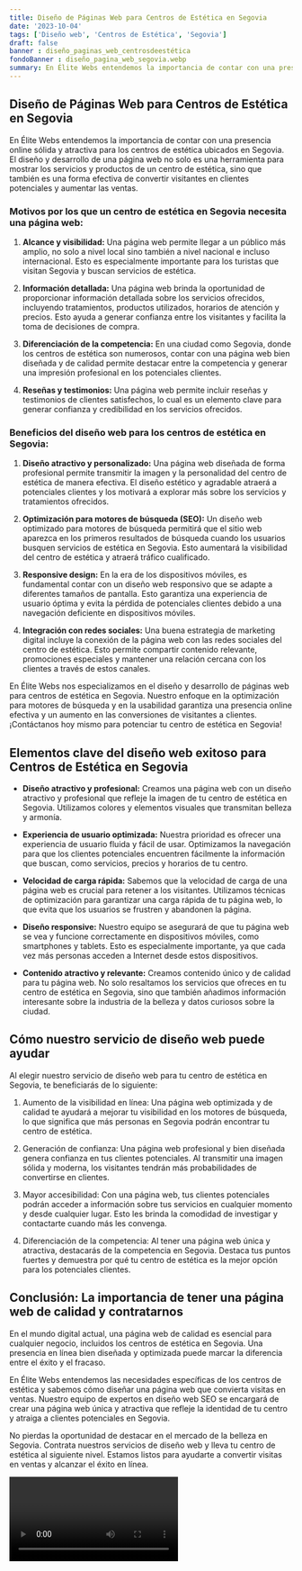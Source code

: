 ```yaml
---
title: Diseño de Páginas Web para Centros de Estética en Segovia
date: '2023-10-04'
tags: ['Diseño web', 'Centros de Estética', 'Segovia']
draft: false
banner : diseño_paginas_web_centrosdeestética
fondoBanner : diseño_pagina_web_segovia.webp
summary: En Élite Webs entendemos la importancia de contar con una presencia online sólida y atractiva para los centros de estética ubicados en Segovia. El diseño y desarrollo de una página web no solo es una herramienta para mostrar los servicios y productos de un centro de estética, sino que también es una forma efectiva de convertir visitantes en clientes potenciales y aumentar las ventas.
---
```


## Diseño de Páginas Web para Centros de Estética en Segovia

En Élite Webs entendemos la importancia de contar con una presencia online sólida y atractiva para los centros de estética ubicados en Segovia. El diseño y desarrollo de una página web no solo es una herramienta para mostrar los servicios y productos de un centro de estética, sino que también es una forma efectiva de convertir visitantes en clientes potenciales y aumentar las ventas.

### Motivos por los que un centro de estética en Segovia necesita una página web:

1. **Alcance y visibilidad:** Una página web permite llegar a un público más amplio, no solo a nivel local sino también a nivel nacional e incluso internacional. Esto es especialmente importante para los turistas que visitan Segovia y buscan servicios de estética.

2. **Información detallada:** Una página web brinda la oportunidad de proporcionar información detallada sobre los servicios ofrecidos, incluyendo tratamientos, productos utilizados, horarios de atención y precios. Esto ayuda a generar confianza entre los visitantes y facilita la toma de decisiones de compra.

3. **Diferenciación de la competencia:** En una ciudad como Segovia, donde los centros de estética son numerosos, contar con una página web bien diseñada y de calidad permite destacar entre la competencia y generar una impresión profesional en los potenciales clientes.

4. **Reseñas y testimonios:** Una página web permite incluir reseñas y testimonios de clientes satisfechos, lo cual es un elemento clave para generar confianza y credibilidad en los servicios ofrecidos.

### Beneficios del diseño web para los centros de estética en Segovia:

1. **Diseño atractivo y personalizado:** Una página web diseñada de forma profesional permite transmitir la imagen y la personalidad del centro de estética de manera efectiva. El diseño estético y agradable atraerá a potenciales clientes y los motivará a explorar más sobre los servicios y tratamientos ofrecidos.

2. **Optimización para motores de búsqueda (SEO):** Un diseño web optimizado para motores de búsqueda permitirá que el sitio web aparezca en los primeros resultados de búsqueda cuando los usuarios busquen servicios de estética en Segovia. Esto aumentará la visibilidad del centro de estética y atraerá tráfico cualificado.

3. **Responsive design:** En la era de los dispositivos móviles, es fundamental contar con un diseño web responsivo que se adapte a diferentes tamaños de pantalla. Esto garantiza una experiencia de usuario óptima y evita la pérdida de potenciales clientes debido a una navegación deficiente en dispositivos móviles.

4. **Integración con redes sociales:** Una buena estrategia de marketing digital incluye la conexión de la página web con las redes sociales del centro de estética. Esto permite compartir contenido relevante, promociones especiales y mantener una relación cercana con los clientes a través de estos canales.

En Élite Webs nos especializamos en el diseño y desarrollo de páginas web para centros de estética en Segovia. Nuestro enfoque en la optimización para motores de búsqueda y en la usabilidad garantiza una presencia online efectiva y un aumento en las conversiones de visitantes a clientes. ¡Contáctanos hoy mismo para potenciar tu centro de estética en Segovia!

<GifSeo />

<Cta />

## Elementos clave del diseño web exitoso para Centros de Estética en Segovia

- **Diseño atractivo y profesional:** Creamos una página web con un diseño atractivo y profesional que refleje la imagen de tu centro de estética en Segovia. Utilizamos colores y elementos visuales que transmitan belleza y armonía.

- **Experiencia de usuario optimizada:** Nuestra prioridad es ofrecer una experiencia de usuario fluida y fácil de usar. Optimizamos la navegación para que los clientes potenciales encuentren fácilmente la información que buscan, como servicios, precios y horarios de tu centro.

- **Velocidad de carga rápida:** Sabemos que la velocidad de carga de una página web es crucial para retener a los visitantes. Utilizamos técnicas de optimización para garantizar una carga rápida de tu página web, lo que evita que los usuarios se frustren y abandonen la página.

- **Diseño responsive:** Nuestro equipo se asegurará de que tu página web se vea y funcione correctamente en dispositivos móviles, como smartphones y tablets. Esto es especialmente importante, ya que cada vez más personas acceden a Internet desde estos dispositivos.

- **Contenido atractivo y relevante:** Creamos contenido único y de calidad para tu página web. No solo resaltamos los servicios que ofreces en tu centro de estética en Segovia, sino que también añadimos información interesante sobre la industria de la belleza y datos curiosos sobre la ciudad.

## Cómo nuestro servicio de diseño web puede ayudar

Al elegir nuestro servicio de diseño web para tu centro de estética en Segovia, te beneficiarás de lo siguiente:

1. Aumento de la visibilidad en línea: Una página web optimizada y de calidad te ayudará a mejorar tu visibilidad en los motores de búsqueda, lo que significa que más personas en Segovia podrán encontrar tu centro de estética.

2. Generación de confianza: Una página web profesional y bien diseñada genera confianza en tus clientes potenciales. Al transmitir una imagen sólida y moderna, los visitantes tendrán más probabilidades de convertirse en clientes.

3. Mayor accesibilidad: Con una página web, tus clientes potenciales podrán acceder a información sobre tus servicios en cualquier momento y desde cualquier lugar. Esto les brinda la comodidad de investigar y contactarte cuando más les convenga.

4. Diferenciación de la competencia: Al tener una página web única y atractiva, destacarás de la competencia en Segovia. Destaca tus puntos fuertes y demuestra por qué tu centro de estética es la mejor opción para los potenciales clientes.

## Conclusión: La importancia de tener una página web de calidad y contratarnos

En el mundo digital actual, una página web de calidad es esencial para cualquier negocio, incluidos los centros de estética en Segovia. Una presencia en línea bien diseñada y optimizada puede marcar la diferencia entre el éxito y el fracaso.

En Élite Webs entendemos las necesidades específicas de los centros de estética y sabemos cómo diseñar una página web que convierta visitas en ventas. Nuestro equipo de expertos en diseño web SEO se encargará de crear una página web única y atractiva que refleje la identidad de tu centro y atraiga a clientes potenciales en Segovia.

No pierdas la oportunidad de destacar en el mercado de la belleza en Segovia. Contrata nuestros servicios de diseño web y lleva tu centro de estética al siguiente nivel. Estamos listos para ayudarte a convertir visitas en ventas y alcanzar el éxito en línea.

<Video />

<CtaBot job='Centros de Estética' city='Segovia'/>

<Gmaps query='Segovia+españa+maps' />